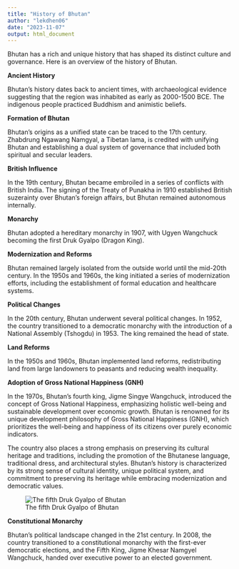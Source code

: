 ```yaml
---
title: "History of Bhutan"
author: "lekdhen06"
date: "2023-11-07"
output: html_document
---
```


Bhutan has a rich and unique history that has shaped its distinct culture and governance. Here is an overview of the history of Bhutan.

**Ancient History**

Bhutan's history dates back to ancient times, with archaeological evidence suggesting that the region was inhabited as early as 2000-1500 BCE. The indigenous people practiced Buddhism and animistic beliefs.

**Formation of Bhutan**

Bhutan's origins as a unified state can be traced to the 17th century. Zhabdrung Ngawang Namgyal, a Tibetan lama, is credited with unifying Bhutan and establishing a dual system of governance that included both spiritual and secular leaders.

**British Influence**

In the 19th century, Bhutan became embroiled in a series of conflicts with British India. The signing of the Treaty of Punakha in 1910 established British suzerainty over Bhutan's foreign affairs, but Bhutan remained autonomous internally.

**Monarchy**

Bhutan adopted a hereditary monarchy in 1907, with Ugyen Wangchuck becoming the first Druk Gyalpo (Dragon King).

**Modernization and Reforms**

Bhutan remained largely isolated from the outside world until the mid-20th century. In the 1950s and 1960s, the king initiated a series of modernization efforts, including the establishment of formal education and healthcare systems.

**Political Changes**

In the 20th century, Bhutan underwent several political changes. In 1952, the country transitioned to a democratic monarchy with the introduction of a National Assembly (Tshogdu) in 1953. The king remained the head of state.

**Land Reforms**

In the 1950s and 1960s, Bhutan implemented land reforms, redistributing land from large landowners to peasants and reducing wealth inequality.

**Adoption of Gross National Happiness (GNH)**

In the 1970s, Bhutan's fourth king, Jigme Singye Wangchuck, introduced the concept of Gross National Happiness, emphasizing holistic well-being and sustainable development over economic growth. Bhutan is renowned for its unique development philosophy of Gross National Happiness (GNH), which prioritizes the well-being and happiness of its citizens over purely economic indicators.

The country also places a strong emphasis on preserving its cultural heritage and traditions, including the promotion of the Bhutanese language, traditional dress, and architectural styles. Bhutan's history is characterized by its strong sense of cultural identity, unique political system, and commitment to preserving its heritage while embracing modernization and democratic values.

![The fifth Druk Gyalpo of Bhutan](Images/K5.jpg)


**Constitutional Monarchy**

Bhutan's political landscape changed in the 21st century. In 2008, the country transitioned to a constitutional monarchy with the first-ever democratic elections, and the Fifth King, Jigme Khesar Namgyel Wangchuck, handed over executive power to an elected government.
